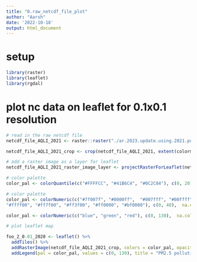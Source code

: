 ```yaml
---
title: "0.raw_netcdf_file_plot"
author: "Aarsh"
date: '2022-10-18'
output: html_document
---
```


# setup
```r
library(raster)
library(leaflet)
library(rgdal)
```


# plot nc data on leaflet for 0.1x0.1 resolution
```r
# read in the raw netcdf file
netcdf_file_AQLI_2021 <- raster::raster("./ar.2023.update.using.2021.pol.data/data/input/pollution/0.01x0.01/GWRPM25-NoDust-NoSeaSalt_0.01_0.01/GWRPM25-NoDust-NoSeaSalt/Annual/V5GL03.HybridPM25-NoDust-NoSeaSalt.Global.202101-202112.nc")

netcdf_file_AQLI_2021_crop <- crop(netcdf_file_AQLI_2021, extent(colormap %>% filter(NAME_0 == "India")))

# add a raster image as a layer for leaflet
netcdf_file_AQLI_2021_raster_image_layer <- projectRasterForLeaflet(netcdf_file_AQLI_2021_crop, method = "bilinear")

# color palette
color_pal <- colorQuantile(c("#FFFFCC", "#41B6C4", "#0C2C84"), c(0, 20), na.color = "transparent", n = 7)

# color palette
color_pal <- colorNumeric(c("#7f007f", "#0000ff",  "#007fff", "#00ffff", "#00bf00", "#7fdf00",
"#ffff00", "#ff7f00", "#ff3f00", "#ff0000", "#bf0000"), c(0, 40),  na.color = "grey")

color_pal <- colorNumeric(c("blue", "green", "red"), c(0, 130),  na.color = "grey")

# plot leaflet map

foo_2_0.01_2020 <- leaflet() %>%
  addTiles() %>%
  addRasterImage(netcdf_file_AQLI_2021_crop, colors = color_pal, opacity = 0.7) %>%
  addLegend(pal = color_pal, values = c(0, 130), title = "PM2.5 pollution map 2020 data", position = "bottomleft")
```

